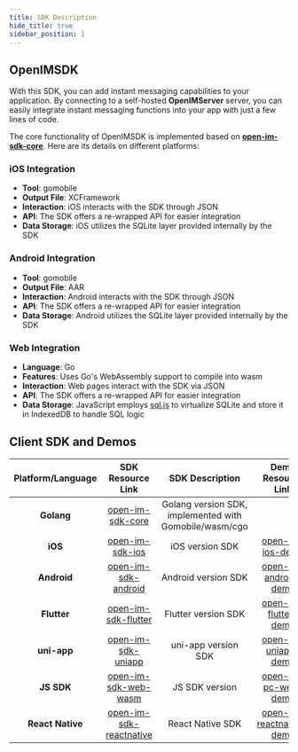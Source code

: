 ```yaml
---
title: SDK Description
hide_title: true
sidebar_position: 1
---
```


## OpenIMSDK 

With this SDK, you can add instant messaging capabilities to your application. By connecting to a self-hosted **OpenIMServer** server, you can easily integrate instant messaging functions into your app with just a few lines of code.

The core functionality of OpenIMSDK is implemented based on **[open-im-sdk-core](https://github.com/openimsdk/openim-sdk-core)**. Here are its details on different platforms:

### iOS Integration

- **Tool**: gomobile
- **Output File**: XCFramework
- **Interaction**: iOS interacts with the SDK through JSON
- **API**: The SDK offers a re-wrapped API for easier integration
- **Data Storage**: iOS utilizes the SQLite layer provided internally by the SDK

### Android Integration

- **Tool**: gomobile
- **Output File**: AAR
- **Interaction**: Android interacts with the SDK through JSON
- **API**: The SDK offers a re-wrapped API for easier integration
- **Data Storage**: Android utilizes the SQLite layer provided internally by the SDK

### Web Integration

- **Language**: Go
- **Features**: Uses Go's WebAssembly support to compile into wasm
- **Interaction**: Web pages interact with the SDK via JSON
- **API**: The SDK offers a re-wrapped API for easier integration
- **Data Storage**: JavaScript employs [sql.js](https://sql.js.org/) to virtualize SQLite and store it in IndexedDB to handle SQL logic

## Client SDK and Demos

| Platform/Language | SDK Resource Link                                                                                   | SDK Description                                               | Demo Resource Link                                                                                    | Description       |
|:-----------------:|:---------------------------------------------------------------------------------------------------:|:-----------------------------------------------------------------------------------------:|:-----------------------------------------------------------------------------------------------------:|:-----------------:|
| **Golang**        | [open-im-sdk-core](https://github.com/openimsdk/open-im-sdk-core)                                  | Golang version SDK, implemented with Gomobile/wasm/cgo                                   |                                                                                                       |                   |
| **iOS**           | [open-im-sdk-ios](https://github.com/openimsdk/open-im-sdk-ios)                                     | iOS version SDK                                                                           | [open-im-ios-demo](https://github.com/openimsdk/open-im-ios-demo)                                    | iOS Demo         |
| **Android**       | [open-im-sdk-android](https://github.com/openimsdk/open-im-sdk-android)                             | Android version SDK                                                                       | [open-im-android-demo](https://github.com/openimsdk/open-im-android-demo)                            | Android Demo     |
| **Flutter**       | [open-im-sdk-flutter](https://github.com/openimsdk/open-im-sdk-flutter)                             | Flutter version SDK                                                                       | [open-im-flutter-demo](https://github.com/openimsdk/open-im-flutter-demo)                            | Flutter Demo     |
| **uni-app**       | [open-im-sdk-uniapp](https://github.com/openimsdk/open-im-sdk-uniapp)                               | uni-app version SDK                                                                       | [open-im-uniapp-demo](https://github.com/openimsdk/open-im-uniapp-demo)                              | uni-app Demo     |
| **JS SDK**        | [open-im-sdk-web-wasm](https://github.com/openimsdk/open-im-sdk-web-wasm)                           | JS SDK version                                                                            | [open-im-pc-web-demo](https://github.com/openimsdk/openim-electron-demo)                             | Electron Demo    |
| **React Native**  | [open-im-sdk-reactnative](https://github.com/openimsdk/open-im-sdk-reactnative)                    | React Native SDK                                                                          | [open-im-reactnative-demo](https://github.com/openimsdk/openim-reactnative-demo)                     | React Native Demo|